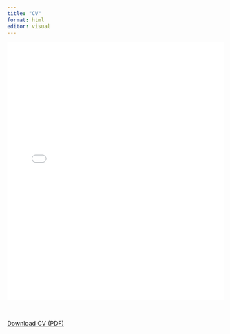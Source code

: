 ```yaml
---
title: "CV"
format: html
editor: visual
---
```


<embed src="/files/kakush_cv-4.pdf" type="application/pdf" width="100%" height="600px" />

<br>

<a href="/files/kakush_cv-4.pdf" download>Download CV (PDF)</a>
